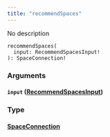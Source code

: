 ```yaml
---
title: "recommendSpaces"
---
```


No description

```
recommendSpaces(
  input: RecommendSpacesInput!
): SpaceConnection!

```

### Arguments[](#arguments "Direct link to heading")

#### `input` ([RecommendSpacesInput](/developer/graphql-api/references/inputs/recommend-spaces-input))[](#input-recommendspacesinput "Direct link to heading")

### Type[](#type "Direct link to heading")

#### [SpaceConnection](/developer/graphql-api/references/objects/space-connection)[](#spaceconnection "Direct link to heading")